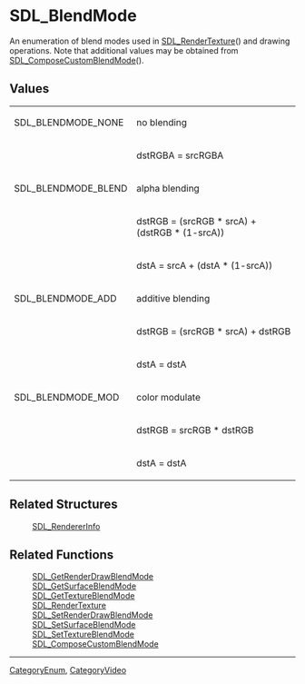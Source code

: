 = SDL_BlendMode =
An enumeration of blend modes used in [[SDL_RenderTexture]]() and drawing operations.
Note that additional values may be obtained from [[SDL_ComposeCustomBlendMode]]().


== Values ==
{|
|SDL_BLENDMODE_NONE
|no blending
|-
| 
|dstRGBA = srcRGBA
|-
|SDL_BLENDMODE_BLEND
|alpha blending
|-
| 
|dstRGB = (srcRGB * srcA) + (dstRGB * (1-srcA))
|-
| 
|dstA = srcA + (dstA * (1-srcA))
|-
|SDL_BLENDMODE_ADD
|additive blending
|-
| 
|dstRGB = (srcRGB * srcA) + dstRGB
|-
| 
|dstA = dstA
|-
|SDL_BLENDMODE_MOD
|color modulate
|-
| 
|dstRGB = srcRGB * dstRGB
|-
| 
|dstA = dstA
|}
== Related Structures ==
:[[SDL_RendererInfo]]

== Related Functions ==
:[[SDL_GetRenderDrawBlendMode]]
:[[SDL_GetSurfaceBlendMode]]
:[[SDL_GetTextureBlendMode]]
:[[SDL_RenderTexture]]
:[[SDL_SetRenderDrawBlendMode]]
:[[SDL_SetSurfaceBlendMode]]
:[[SDL_SetTextureBlendMode]]
:[[SDL_ComposeCustomBlendMode]]

----
[[CategoryEnum]], [[CategoryVideo]]

<!-- #Actually from the SDL_blendmode.h header which does not have it's own category in this wiki. -->
